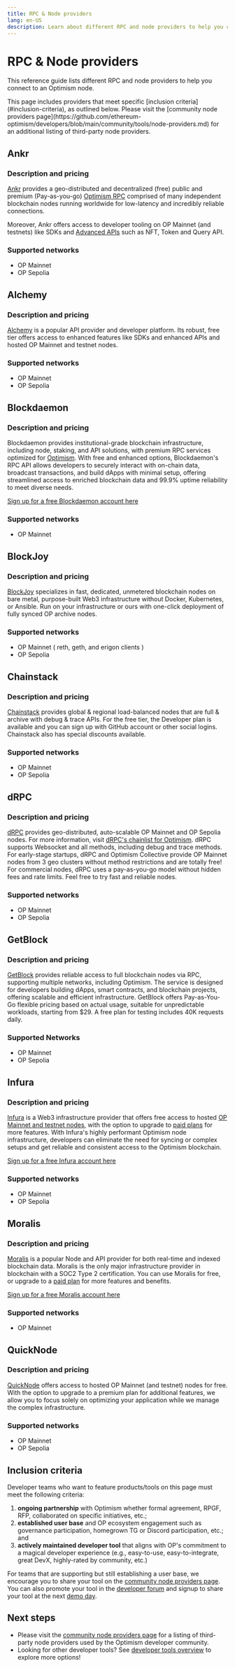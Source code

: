 ```yaml
---
title: RPC & Node providers
lang: en-US
description: Learn about different RPC and node providers to help you connect to an Optimism node.
---
```



# RPC & Node providers

This reference guide lists different RPC and node providers to help you connect to an Optimism node.

<Callout type="default">
  This page includes providers that meet specific [inclusion criteria](#inclusion-criteria), as outlined below. Please visit the [community node providers page](https://github.com/ethereum-optimism/developers/blob/main/community/tools/node-providers.md) for an additional listing of third-party node providers.
</Callout>

## Ankr

### Description and pricing

[Ankr](https://www.ankr.com/) provides a geo-distributed and decentralized (free) public and premium (Pay-as-you-go) [Optimism RPC](https://www.ankr.com/rpc/optimism/) comprised of many independent blockchain nodes running worldwide for low-latency and incredibly reliable connections.

Moreover, Ankr offers access to developer tooling on OP Mainnet (and testnets) like SDKs and [Advanced APIs](https://www.ankr.com/advanced-api/) such as NFT, Token and Query API.

### Supported networks

*   OP Mainnet
*   OP Sepolia

## Alchemy

### Description and pricing

[Alchemy](https://docs.alchemy.com/reference/optimism-api-quickstart/?a=818c11a8da) is a popular API provider and developer platform. Its robust, free tier offers access to enhanced features like SDKs and enhanced APIs and hosted OP Mainnet and testnet nodes.

### Supported networks

*   OP Mainnet
*   OP Sepolia

## Blockdaemon

### Description and pricing

Blockdaemon provides institutional-grade blockchain infrastructure, including node, staking, and API solutions, with premium RPC services optimized for [Optimism](https://docs.blockdaemon.com/reference/how-to-access-optimism-api). With free and enhanced options, Blockdaemon's RPC API allows developers to securely interact with on-chain data, broadcast transactions, and build dApps with minimal setup, offering streamlined access to enriched blockchain data and 99.9% uptime reliability to meet diverse needs.

[Sign up for a free Blockdaemon account here](https://app.blockdaemon.com/signin/register)

### Supported networks

*   OP Mainnet

## BlockJoy

### Description and pricing

[BlockJoy](https://blockjoy.com) specializes in fast, dedicated, unmetered blockchain nodes on bare metal, purpose-built Web3 infrastructure without Docker, Kubernetes, or Ansible. Run on your infrastructure or ours with one-click deployment of fully synced OP archive nodes.

### Supported networks

*   OP Mainnet ( reth, geth, and erigon clients )
*   OP Sepolia

## Chainstack

### Description and pricing

[Chainstack](https://chainstack.com/build-better-with-optimism/) provides global & regional load-balanced nodes that are full & archive with debug & trace APIs. For the free tier, the Developer plan is available and you can sign up with GitHub account or other social logins. Chainstack also has special discounts available.

### Supported networks

*   OP Mainnet
*   OP Sepolia

## dRPC

### Description and pricing

[dRPC](https://drpc.org) provides geo-distributed, auto-scalable OP Mainnet and OP Sepolia nodes. For more information, visit [dRPC's chainlist for Optimism](https://drpc.org/chainlist/optimism). dRPC supports Websocket and all methods, including debug and trace methods.
For early-stage startups, dRPC and Optimism Collective provide OP Mainnet nodes from 3 geo clusters without method restrictions and are totally free!
For commercial nodes, dRPC uses a pay-as-you-go model without hidden fees and rate limits. Feel free to try fast and reliable nodes.

### Supported networks

*   OP Mainnet
*   OP Sepolia

## GetBlock

### Description and pricing

[GetBlock](https://getblock.io/nodes/op/?utm_source=op-docs&utm_medium=partner-docs) provides reliable access to full blockchain nodes via RPC, supporting multiple networks, including Optimism. The service is designed for developers building dApps, smart contracts, and blockchain projects, offering scalable and efficient infrastructure.
GetBlock offers Pay-as-You-Go flexible pricing based on actual usage, suitable for unpredictable workloads, starting from $29. A free plan for testing includes 40K requests daily.

### Supported Networks

*   OP Mainnet
*   OP Sepolia

## Infura

### Description and pricing

[Infura](https://infura.io) is a Web3 infrastructure provider that offers free access to hosted [OP Mainnet and testnet nodes](https://docs.infura.io/infura/networks/optimism), with the option to upgrade to [paid plans](https://www.infura.io/pricing) for more features. With Infura's highly performant Optimism node infrastructure, developers can eliminate the need for syncing or complex setups and get reliable and consistent access to the Optimism blockchain.

[Sign up for a free Infura account here](https://app.infura.io/register)

### Supported networks

*   OP Mainnet
*   OP Sepolia

## Moralis

### Description and pricing

[Moralis](https://moralis.io/?utm_source=op-docs\&utm_medium=partner-docs) is a popular Node and API provider for both real-time and indexed blockchain data. Moralis is the only major infrastructure provider in blockchain with a SOC2 Type 2 certification. You can use Moralis for free, or upgrade to a [paid plan](https://moralis.io/pricing/?utm_source=op-docs\&utm_medium=partner-docs) for more features and benefits.

[Sign up for a free Moralis account here](https://admin.moralis.io/register/?utm_source=op-docs\&utm_medium=partner-docs)

### Supported networks

*   OP Mainnet

## QuickNode

### Description and pricing

[QuickNode](https://www.quicknode.com/) offers access to hosted OP Mainnet (and testnet) nodes for free.
With the option to upgrade to a premium plan for additional features, we allow you to focus solely on optimizing your application while we manage the complex infrastructure.

### Supported networks

*   OP Mainnet
*   OP Sepolia

## Inclusion criteria

Developer teams who want to feature products/tools on this page must meet the following criteria:

1.  **ongoing partnership** with Optimism whether formal agreement, RPGF, RFP, collaborated on specific initiatives, etc.;
2.  **established user base** and OP ecosystem engagement such as governance participation, homegrown TG or Discord participation, etc.; and
3.  **actively maintained developer tool** that aligns with OP's commitment to a magical developer experience (e.g., easy-to-use, easy-to-integrate, great DevX, highly-rated by community, etc.)

For teams that are supporting but still establishing a user base, we encourage you to share your tool on the [community node providers page](https://github.com/ethereum-optimism/developers/blob/main/community/tools/node-providers.md).
You can also promote your tool in the [developer forum](https://github.com/ethereum-optimism/developers/discussions/categories/show-and-tell) and signup to share your tool at the next [demo day](https://community.optimism.io/docs/contribute/demo-day/).

## Next steps

*   Please visit the [community node providers page](https://github.com/ethereum-optimism/developers/blob/main/community/tools/node-providers.md) for a listing of third-party node providers used by the Optimism developer community.
*   Looking for other developer tools? See [developer tools overview](/builders/tools/overview) to explore more options!
